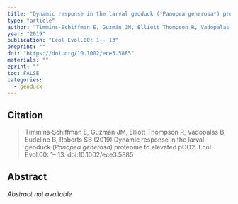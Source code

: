 ```yaml
---
title: "Dynamic response in the larval geoduck (*Panopea generosa*) proteome to elevated pCO2"
type: "article"
author: "Timmins‐Schiffman E, Guzmán JM, Elliott Thompson R, Vadopalas B, Eudeline B, Roberts SB"
year: "2019"
publication: "Ecol Evol.00: 1-- 13"
preprint: ""
doi: "https://doi.org/10.1002/ece3.5885"
materials: ""
eprint: ""
toc: FALSE
categories:
  - geoduck
---
```


## Citation

> Timmins‐Schiffman E, Guzmán JM, Elliott Thompson R, Vadopalas B, Eudeline B, Roberts SB (2019) Dynamic response in the larval geoduck (*Panopea generosa*) proteome to elevated pCO2. Ecol Evol.00: 1-- 13. doi:10.1002/ece3.5885

## Abstract

*Abstract not available*
